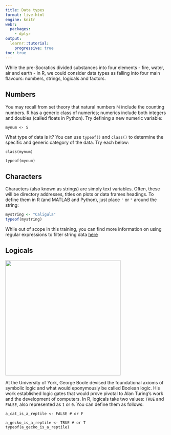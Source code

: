 ```yaml
---
title: Data types
format: live-html
engine: knitr
webr:
  packages:
    - dplyr
output: 
  learnr::tutorial:
    progressive: true
toc: true
---
```


While the pre-Socratics divided substances into four elements - fire, water, air and earth - in R, we could consider data types as falling into four main flavours: numbers, strings, logicals and factors.

## Numbers

You may recall from set theory that natural numbers $\mathbb{N}$ include the counting numbers. R has a generic class of numerics; numerics include both integers and doubles (called floats in Python). Try defining a new numeric variable:

```webr
mynum <- 5
```

What type of data is it? You can use `typeof()` and `class()` to determine the specific and generic category of the data. Try each below:

```webr
class(mynum)
```

```webr
typeof(mynum)
```

## Characters

Characters (also known as strings) are simply text variables. Often, these will be directory addresses, titles on plots or data frames headings. To define them in R (and MATLAB and Python), just place `'` or `"` around the string:

```r
mystring <- "Caligula"
typeof(mystring)
```

While out of scope in this training, you can find more information on using regular expressions to filter string data [here](https://cran.r-project.org/web/packages/stringr/vignettes/regular-expressions.html)

## Logicals

![](images/booles.jpeg){width="360"}

At the University of York, George Boole devised the foundational axioms of symbolic logic and what would eponymously be called Boolean logic. His work established logic gates that would prove pivotal to Alan Turing's work and the development of computers. In R, logicals take two values: `TRUE` and `FALSE`, also represented as `1` or `0`. You can define them as follows:

```webr
a_cat_is_a_reptile <- FALSE # or F

a_gecko_is_a_reptile <- TRUE # or T
typeof(a_gecko_is_a_reptile)
```
